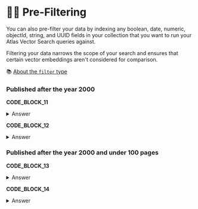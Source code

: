 # 📘👐 Pre-Filtering

You can also pre-filter your data by indexing any boolean, date, numeric, objectId, string, and UUID fields in your collection that you want to run your Atlas Vector Search queries against.

Filtering your data narrows the scope of your search and ensures that certain vector embeddings aren't considered for comparison.

📚 [About the `filter` type](https://www.mongodb.com/docs/atlas/atlas-vector-search/vector-search-type/#about-the-filter-type)

### Published after the year 2000

**CODE_BLOCK_11**

<details>
<summary>Answer</summary>
<div>

```Python
{
    "name": ATLAS_VECTOR_SEARCH_INDEX_NAME,
    "type": "vectorSearch",
    "definition": {
        "fields": [
            {
                "type": "vector",
                "path": "embedding",
                "numDimensions": 512,
                "similarity": "cosine",
            },
            {"type": "filter", "path": "year"},
        ]
    },
}
```

</div>
</details>

**CODE_BLOCK_12**

<details>
<summary>Answer</summary>
<div>

```Python
{"year": {"$gte": 2000}}
```

</div>
</details>

### Published after the year 2000 and under 100 pages

**CODE_BLOCK_13**

<details>
<summary>Answer</summary>
<div>

```Python
{
    "name": ATLAS_VECTOR_SEARCH_INDEX_NAME,
    "type": "vectorSearch",
    "definition": {
        "fields": [
            {
                "type": "vector",
                "path": "embedding",
                "numDimensions": 512,
                "similarity": "cosine",
            },
            {"type": "filter", "path": "year"},
            {"type": "filter", "path": "pages"},
        ]
    },
}
```

</div>
</details>

**CODE_BLOCK_14**

<details>
<summary>Answer</summary>
<div>

```Python
{"$and": [{"year": {"$gte": 2000}}, {"pages": {"$lte": 100}}]}
```

</div>
</details>